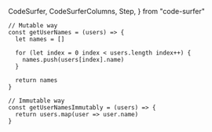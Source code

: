   CodeSurfer,
  CodeSurferColumns,
  Step,
} from "code-surfer"


<CodeSurfer>

```tsx showNumbers title="Immutable Iteration"
// Mutable way
const getUserNames = (users) => {
  let names = []

  for (let index = 0 index < users.length index++) {
    names.push(users[index].name)
  }

  return names
}

// Immutable way
const getUserNamesImmutably = (users) => {
  return users.map(user => user.name)
}
```

```diff 1:10
```

```diff 12:15
```

</CodeSurfer>
